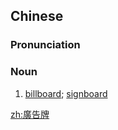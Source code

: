 {{also|广告牌}}
==Chinese==
{{zh-forms|s=广告牌|type=21}}

===Pronunciation===
{{zh-pron
|m=guǎnggàopái
|c=gwong2 gou3 paai4
|cat=n
}}

===Noun===
{{zh-noun}}

# [[billboard]]; [[signboard]]

[[zh:廣告牌]]